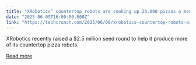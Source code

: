 ```yaml
---
title: "XRobotics’ countertop robots are cooking up 25,000 pizzas a month"
date: "2025-06-09T16:00:00.000Z"
link: "https://techcrunch.com/2025/06/09/xrobotics-countertop-robots-are-cooking-up-25000-pizzas-a-month/"
---
```


XRobotics recently raised a $2.5 million seed round to help it produce more of its countertop pizza robots. 

[Read more](https://techcrunch.com/2025/06/09/xrobotics-countertop-robots-are-cooking-up-25000-pizzas-a-month/)
